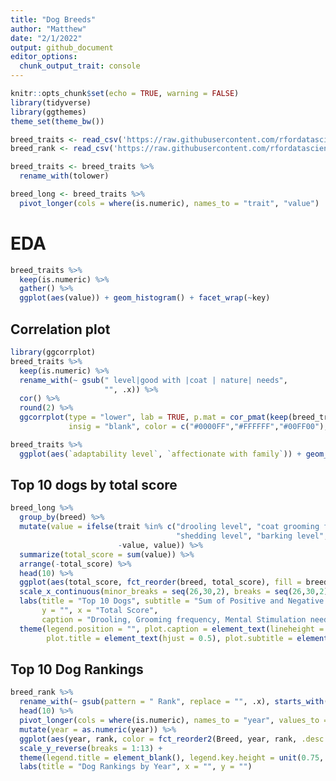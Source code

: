 ```yaml
---
title: "Dog Breeds"
author: "Matthew"
date: "2/1/2022"
output: github_document
editor_options: 
  chunk_output_trait: console
---
```


```r
knitr::opts_chunk$set(echo = TRUE, warning = FALSE)
library(tidyverse)
library(ggthemes)
theme_set(theme_bw())
```


```r
breed_traits <- read_csv('https://raw.githubusercontent.com/rfordatascience/tidytuesday/master/data/2022/2022-02-01/breed_traits.csv')
breed_rank <- read_csv('https://raw.githubusercontent.com/rfordatascience/tidytuesday/master/data/2022/2022-02-01/breed_rank.csv')

breed_traits <- breed_traits %>%
  rename_with(tolower)

breed_long <- breed_traits %>%
  pivot_longer(cols = where(is.numeric), names_to = "trait", "value")
```


# EDA
```r
breed_traits %>%
  keep(is.numeric) %>%
  gather() %>%
  ggplot(aes(value)) + geom_histogram() + facet_wrap(~key)
```


## Correlation plot
```r
library(ggcorrplot)
breed_traits %>%
  keep(is.numeric) %>%
  rename_with(~ gsub(" level|good with |coat | nature| needs",
                     "", .x)) %>%
  cor() %>%
  round(2) %>%
  ggcorrplot(type = "lower", lab = TRUE, p.mat = cor_pmat(keep(breed_traits, is.numeric)), 
             insig = "blank", color = c("#0000FF","#FFFFFF","#00FF00"), lab_size = 3.5)

breed_traits %>%
  ggplot(aes(`adaptability level`, `affectionate with family`)) + geom_count()
```


## Top 10 dogs by total score
```r
breed_long %>%
  group_by(breed) %>%
  mutate(value = ifelse(trait %in% c("drooling level", "coat grooming frequency", 
                                     "shedding level", "barking level", "mental stimulation needs"),
                        -value, value)) %>%
  summarize(total_score = sum(value)) %>%
  arrange(-total_score) %>% 
  head(10) %>%
  ggplot(aes(total_score, fct_reorder(breed, total_score), fill = breed)) + geom_col() + theme_pander() + 
  scale_x_continuous(minor_breaks = seq(26,30,2), breaks = seq(26,30,2), limits = c(0,30)) +
  labs(title = "Top 10 Dogs", subtitle = "Sum of Positive and Negative Trait Scores",
       y = "", x = "Total Score", 
       caption = "Drooling, Grooming frequency, Mental Stimulation needs, Shedding and Barking = Negative Scores") +
  theme(legend.position = "", plot.caption = element_text(lineheight = 0.5, hjust = 0), 
        plot.title = element_text(hjust = 0.5), plot.subtitle = element_text(hjust = 0.5))
```


## Top 10 Dog Rankings
```r
breed_rank %>%
  rename_with(~ gsub(pattern = " Rank", replace = "", .x), starts_with("20")) %>%
  head(10) %>%
  pivot_longer(cols = where(is.numeric), names_to = "year", values_to = "rank") %>%
  mutate(year = as.numeric(year)) %>%
  ggplot(aes(year, rank, color = fct_reorder2(Breed, year, rank, .desc = FALSE))) + geom_line() + geom_point() +
  scale_y_reverse(breaks = 1:13) + 
  theme(legend.title = element_blank(), legend.key.height = unit(0.75,'cm')) +
  labs(title = "Dog Rankings by Year", x = "", y = "")
  
```



